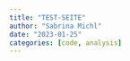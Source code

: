 ```yaml
---
title: "TEST-SEITE"
author: "Sabrina Michl"
date: "2023-01-25"
categories: [code, analysis]
---
```



